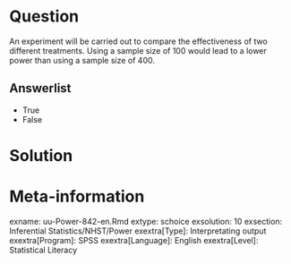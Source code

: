 Question
========
  
An experiment will be carried out to compare the effectiveness of two different treatments. Using a sample size of 100 would lead to a lower power than using a sample size of 400. 
  
Answerlist
----------
* True
* False


Solution
========
  




Meta-information
================
exname: uu-Power-842-en.Rmd
extype: schoice
exsolution: 10
exsection: Inferential Statistics/NHST/Power
exextra[Type]: Interpretating output
exextra[Program]: SPSS
exextra[Language]: English
exextra[Level]: Statistical Literacy
